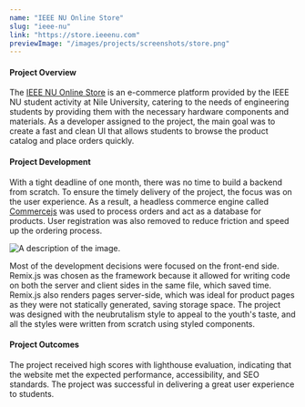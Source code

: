 ```yaml
---
name: "IEEE NU Online Store"
slug: "ieee-nu"
link: "https://store.ieeenu.com"
previewImage: "/images/projects/screenshots/store.png"
---
```


#### Project Overview

The [IEEE NU Online Store](https://store.ieeenu.com) is an e-commerce platform provided by the IEEE NU student activity at Nile University, catering to the needs of engineering students by providing them with the necessary hardware components and materials. As a developer assigned to the project, the main goal was to create a fast and clean UI that allows students to browse the product catalog and place orders quickly.

#### Project Development

With a tight deadline of one month, there was no time to build a backend from scratch. To ensure the timely delivery of the project, the focus was on the user experience. As a result, a headless commerce engine called [Commercejs](https://commercejs.com) was used to process orders and act as a database for products. User registration was also removed to reduce friction and speed up the ordering process.

<picture>
  <source srcSet="/images/projects/store-ui.webp" type="image/webp" />
  <img src="/images/projects/store-ui.png" alt="A description of the image." loading="lazy" decoding="async" />
</picture>

Most of the development decisions were focused on the front-end side. Remix.js was chosen as the framework because it allowed for writing code on both the server and client sides in the same file, which saved time. Remix.js also renders pages server-side, which was ideal for product pages as they were not statically generated, saving storage space. The project was designed with the neubrutalism style to appeal to the youth's taste, and all the styles were written from scratch using styled components.


#### Project Outcomes

<picture>
  <ImageFrame src="/images/projects/snapshots/store-snapshot.png" alt="Lighthouse's analysis of the website" loading="lazy" decoding="async" caption="Lighthouse's analysis of the website" />
</picture>

The project received high scores with lighthouse evaluation, indicating that the website met the expected performance, accessibility, and SEO standards. The project was successful in delivering a great user experience to students.
